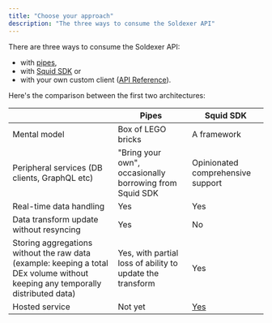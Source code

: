 ```yaml
---
title: "Choose your approach"
description: "The three ways to consume the Soldexer API"
---
```


There are three ways to consume the Soldexer API:

- with [pipes](/pipes/overview),
- with [Squid SDK](/squid-sdk/intro) or
- with your own custom client ([API Reference](/api-reference/introduction)).

Here's the comparison between the first two architectures:

|      | Pipes | Squid SDK |
|------|-------|-----------|
| Mental model | Box of LEGO bricks | A framework |
| Peripheral services (DB clients, GraphQL etc) | "Bring your own", occasionally borrowing from Squid SDK | Opinionated comprehensive support |
| Real-time data handling | Yes | Yes |
| Data transform update without resyncing | Yes | No |
| Storing aggregations without the raw data (example: keeping a total DEx volume without keeping any temporally distributed data) | Yes, with partial loss of ability to update the transform | Yes |
| Hosted service | Not yet | [Yes](https://docs.sqd.ai/cloud/) |
